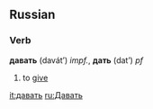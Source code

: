 ==Russian==
===Verb===
'''давать''' (davát’) ''impf.'', '''дать''' (dat’) ''pf''

#to [[give]]

[[it:давать]]
[[ru:Давать]]